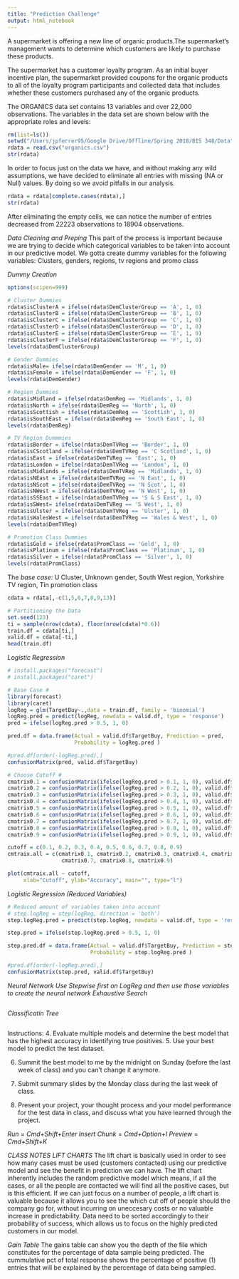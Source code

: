 ```yaml
---
title: "Prediction Challenge"
output: html_notebook
---
```


A supermarket is offering a new line of organic products.The supermarket's management wants to determine which customers are likely to purchase these products.

The supermarket has a customer loyalty program. As an initial buyer incentive plan, the supermarket provided coupons for the organic products to all of the loyalty program participants and collected data that includes whether these customers purchased any of the organic products.

The ORGANICS data set contains 13 variables and over 22,000 observations. The variables in the data set are  shown below with the appropriate roles and levels:

```r
rm(list=ls())
setwd("/Users/jpferrer95/Google Drive/Offline/Spring 2018/BIS 348/Data")
rdata = read.csv("organics.csv")
str(rdata)
```

In order to focus just on the data we have, and without making any wild assumptions, we have decided to eliminate all entries with missing (NA or Null) values. By doing so we avoid pitfalls in our analysis.

```r
rdata = rdata[complete.cases(rdata),]
str(rdata)
```

After eliminating the empty cells, we can notice the number of entries decreased from 22223 observations to 18904 observations.

*Data Cleaning and Preping*
This part of the process is important because we are trying to decide which categorical variables to be taken into account in our predictive model. We gotta create dummy variables for the following variables: Clusters, genders, regions, tv regions and promo class

*Dummy Creation*
```r
options(scipen=999)

# Cluster Dummies 
rdata$isClusterA = ifelse(rdata$DemClusterGroup == 'A', 1, 0)
rdata$isClusterB = ifelse(rdata$DemClusterGroup == 'B', 1, 0)
rdata$isClusterC = ifelse(rdata$DemClusterGroup == 'C', 1, 0)
rdata$isClusterD = ifelse(rdata$DemClusterGroup == 'D', 1, 0)
rdata$isClusterE = ifelse(rdata$DemClusterGroup == 'E', 1, 0)
rdata$isClusterF = ifelse(rdata$DemClusterGroup == 'F', 1, 0)
levels(rdata$DemClusterGroup)

# Gender Dummies 
rdata$isMale= ifelse(rdata$DemGender == 'M', 1, 0)
rdata$isFemale = ifelse(rdata$DemGender == 'F', 1, 0)
levels(rdata$DemGender)

# Region Dummies
rdata$isMidland = ifelse(rdata$DemReg == 'Midlands', 1, 0)
rdata$isNorth = ifelse(rdata$DemReg == 'North', 1, 0)
rdata$isScottish = ifelse(rdata$DemReg == 'Scottish', 1, 0)
rdata$isSouthEast = ifelse(rdata$DemReg == 'South East', 1, 0)
levels(rdata$DemReg)

# TV Region Dummmies
rdata$isBorder = ifelse(rdata$DemTVReg == 'Border', 1, 0)
rdata$isCScotland = ifelse(rdata$DemTVReg == 'C Scotland', 1, 0)
rdata$isEast = ifelse(rdata$DemTVReg == 'East', 1, 0)
rdata$isLondon = ifelse(rdata$DemTVReg == 'London', 1, 0)
rdata$isMidlands = ifelse(rdata$DemTVReg == 'Midlands', 1, 0)
rdata$isNEast = ifelse(rdata$DemTVReg == 'N East', 1, 0)
rdata$isNScot = ifelse(rdata$DemTVReg == 'N Scot', 1, 0)
rdata$isNWest = ifelse(rdata$DemTVReg == 'N West', 1, 0)
rdata$isSSEast = ifelse(rdata$DemTVReg == 'S & S East', 1, 0)
rdata$isSWest= ifelse(rdata$DemTVReg == 'S West', 1, 0)
rdata$isUlster = ifelse(rdata$DemTVReg == 'Ulster', 1, 0)
rdata$isWalesWest = ifelse(rdata$DemTVReg == 'Wales & West', 1, 0)
levels(rdata$DemTVReg)

# Promotion Class Dummies
rdata$isGold = ifelse(rdata$PromClass == 'Gold', 1, 0)
rdata$isPlatinum = ifelse(rdata$PromClass == 'Platinum', 1, 0)
rdata$isSilver = ifelse(rdata$PromClass == 'Silver', 1, 0)
levels(rdata$PromClass)
```

The *base case*: U Cluster, Unknown gender, South West region, Yorkshire TV region, Tin promotion class

```r
cdata = rdata[,-c(1,5,6,7,8,9,13)]

# Partitioning the Data
set.seed(123)
ti = sample(nrow(cdata), floor(nrow(cdata)*0.6))
train.df = cdata[ti,]
valid.df = cdata[-ti,]
head(train.df)
```


*Logistic Regression*
```r
# install.packages("forecast")
# install.packages("caret")

# Base Case #
library(forecast)
library(caret)
logReg = glm(TargetBuy~.,data = train.df, family = 'binomial')
logReg.pred = predict(logReg, newdata = valid.df, type = 'response')
pred = ifelse(logReg.pred > 0.5, 1, 0)

pred.df = data.frame(Actual = valid.df$TargetBuy, Prediction = pred,
                     Probability = logReg.pred )

#pred.df[order(-logReg.pred),]
confusionMatrix(pred, valid.df$TargetBuy)
```


```r
# Choose Cutoff #
cmatrix0.1 = confusionMatrix(ifelse(logReg.pred > 0.1, 1, 0), valid.df$TargetBuy)$overall[1]
cmatrix0.2 = confusionMatrix(ifelse(logReg.pred > 0.2, 1, 0), valid.df$TargetBuy)$overall[1]
cmatrix0.3 = confusionMatrix(ifelse(logReg.pred > 0.3, 1, 0), valid.df$TargetBuy)$overall[1]
cmatrix0.4 = confusionMatrix(ifelse(logReg.pred > 0.4, 1, 0), valid.df$TargetBuy)$overall[1]
cmatrix0.5 = confusionMatrix(ifelse(logReg.pred > 0.5, 1, 0), valid.df$TargetBuy)$overall[1]
cmatrix0.6 = confusionMatrix(ifelse(logReg.pred > 0.6, 1, 0), valid.df$TargetBuy)$overall[1]
cmatrix0.7 = confusionMatrix(ifelse(logReg.pred > 0.7, 1, 0), valid.df$TargetBuy)$overall[1]
cmatrix0.8 = confusionMatrix(ifelse(logReg.pred > 0.8, 1, 0), valid.df$TargetBuy)$overall[1]
cmatrix0.9 = confusionMatrix(ifelse(logReg.pred > 0.9, 1, 0), valid.df$TargetBuy)$overall[1]

cutoff = c(0.1, 0.2, 0.3, 0.4, 0.5, 0.6, 0.7, 0.8, 0.9)
cmtraix.all = c(cmatrix0.1, cmatrix0.2, cmatrix0.3, cmatrix0.4, cmatrix0.5, cmatrix0.6,
                 cmatrix0.7, cmatrix0.8, cmatrix0.9)

plot(cmtraix.all ~ cutoff,
     xlab="Cutoff", ylab="Accuracy", main="", type="l")
```


*Logistic Regression (Reduced Variables)*
```r
# Reduced amount of variables taken into account
# step.logReg = step(logReg, direction = 'both')
step.logReg.pred = predict(step.logReg, newdata = valid.df, type = 'response')

step.pred = ifelse(step.logReg.pred > 0.5, 1, 0)

step.pred.df = data.frame(Actual = valid.df$TargetBuy, Prediction = step.pred,
                          Probability = step.logReg.pred )

#pred.df[order(-logReg.pred),]
confusionMatrix(step.pred, valid.df$TargetBuy)

```

*Neural Network*
*Use Stepwise first on LogReg and then use those variables to create the neural network*
*Exhaustive Search*
```r

```

*Classificatin Tree*
```r

```



Instructions:
4. Evaluate multiple models and determine the best model that has the highest accuracy in identifying true positives.
5. Use your best model to predict the test dataset.

6. Summit the best model to me by the midnight on Sunday (before the last week of class) and you can’t change it anymore.

7. Submit summary slides by the Monday class during the last week of class.

8. Present your project, your thought process and your model performance for the test data in class, and discuss what you have learned through the project.

*Run* = *Cmd+Shift+Enter*
*Insert Chunk* = *Cmd+Option+I*
*Preview* = *Cmd+Shift+K*

*CLASS NOTES*
*LIFT CHARTS*
The lift chart is basically used in order to see how many cases must be used (customers contacted) using our predictive model and see the benefit in prediction we can have. The lift chart inherently includes the random predictive model which means, if all the cases, or all the people are contacted we will find all the positive cases, but is this efficient. If we can just focus on a number of people, a lift chart is valuable because it allows you to see the which cut off of people should the company go for, without incurring on uneccesary costs or no valuable increase in predictability. Data need to be sorted accordingly to their probability of success, which allows us to focus on the highly predicted customers in our model. 

*Gain Table*
The gains table can show you the depth of the file which constitutes for the percentage of data sample being predicted. The cummulative pct of total response shows the percentage of positive (1) entries that will be explained by the percentage of data being sampled. 

